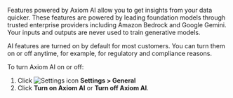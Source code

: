 Features powered by Axiom AI allow you to get insights from your data quicker. These features are powered by leading foundation models through trusted enterprise providers including Amazon Bedrock and Google Gemini. Your inputs and outputs are never used to train generative models.

AI features are turned on by default for most customers. You can turn them on or off anytime, for example, for regulatory and compliance reasons.

To turn Axiom AI on or off:

1. Click <img src="/doc-assets/icons/settings.svg" className="inline-icon" alt="Settings icon" /> **Settings > General**
1. Click **Turn on Axiom AI** or **Turn off Axiom AI**.